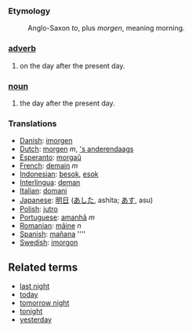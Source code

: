 ===Etymology===
:Anglo-Saxon ''to'', plus ''morgen'', meaning morning.

===[[adverb]]===
#on the day after the present day.
===[[noun]]===
#the day after the present day.

=== Translations ===
*[[Danish]]: [[imorgen]]
*[[Dutch]]: [[morgen]] ''m'', [['s anderendaags]]
*[[Esperanto]]: [[morgaŭ]]
*[[French]]: [[demain]] ''m''
*[[Indonesian]]: [[besok]], [[esok]]
*[[Interlingua]]: [[deman]]
*[[Italian]]: [[domani]]
*[[Japanese]]: [[明日]] ([[あした]], ashita; [[あす]], asu)
*[[Polish]]: [[jutro]]
*[[Portuguese]]: [[amanhã]] ''m''
*[[Romanian]]: [[mâine]] ''n''
*[[Spanish]]: [[mañana]] ''''
*[[Swedish]]: [[imorgon]]

== Related terms ==

*[[last night]]
*[[today]]
*[[tomorrow night]]
*[[tonight]]
*[[yesterday]]